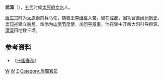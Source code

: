 '''武漳'''（{{bd|881年||944年||catIdx=W}}），[[五代|五代]]时候[[太原府|太原府]][[文水|文水]]人。

[[唐庄宗|唐庄宗]]时为[[太原|太原]]衙前兵马使，随魏王[[李继岌|李继岌]]入蜀，留在[[成都|成都]]，因功官至[[绵州|绵州]][[刺史|刺史]]。[[孟知祥|孟知祥]]建立[[后蜀|后蜀]]，命他为[[山南|山南]][[节度使|节度使]]，加[[同平章事|同平章事]]。他在褒中开凿大沟引导泉源，[[灌溉|灌溉]]田地数千顷。
== 参考資料 ==
*《[[十国春秋|十国春秋]]》
[[Category:文水人|W]]
[[Category:五代十國刺史|W]]
[[Category:武姓|Z]]
[[Category:后蜀官员|Category:后蜀官员]]